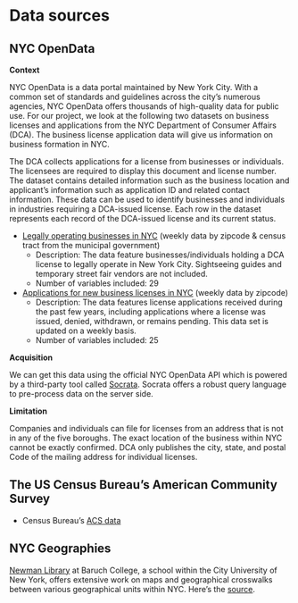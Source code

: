 # Data sources


## NYC OpenData

**Context** 

NYC OpenData is a data portal maintained by New York City. With a common set of standards and guidelines across the city's numerous agencies, NYC OpenData offers thousands of high-quality data for public use. For our project, we look at the following two datasets on business licenses and applications from the NYC Department of Consumer Affairs (DCA). The business license application data will give us information on business formation in NYC.

The DCA collects applications for a license from businesses or individuals. The licensees are required to display this document and license number. The dataset contains detailed information such as the business location and applicant's information such as application ID and related contact information. These data can be used to identify businesses and individuals in industries requiring a DCA-issued license. Each row in the dataset represents each record of the DCA-issued license and its current status.

- [Legally operating businesses in NYC](https://data.cityofnewyork.us/Business/Legally-Operating-Businesses/w7w3-xahh) (weekly data by zipcode & census tract from the municipal government)
    - Description: The data feature businesses/individuals holding a DCA license to legally operate in New York City. Sightseeing guides and temporary street fair vendors are not included.
    - Number of variables included: 29

- [Applications for new business licenses in NYC](https://data.cityofnewyork.us/Business/License-Applications/ptev-4hud) (weekly data by zipcode)
    - Description: The data features license applications received during the past few years, including applications where a license was issued, denied, withdrawn, or remains pending. This data set is updated on a weekly basis.
    - Number of variables included: 25

**Acquisition** 

We can get this data using the official NYC OpenData API which is powered by a third-party tool called [Socrata](https://dev.socrata.com/). Socrata offers a robust query language to pre-process data on the server side.

**Limitation**

Companies and individuals can file for licenses from an address that is not in any of the five boroughs. The exact location of the business within NYC cannot be exactly confirmed. DCA only publishes the city, state, and postal Code of the mailing address for individual licenses. 

## The US Census Bureau's American Community Survey

- Census Bureau’s [ACS data](https://www.census.gov/acs/www/data/data-tables-and-tools/subject-tables/)

## NYC Geographies

[Newman Library](https://library.baruch.cuny.edu/) at Baruch College, a school within the City University of New York, offers extensive work on maps and geographical crosswalks between various geographical units within NYC. Here's the [source](https://www.baruch.cuny.edu/confluence/display/geoportal/NYC+Geographies).

